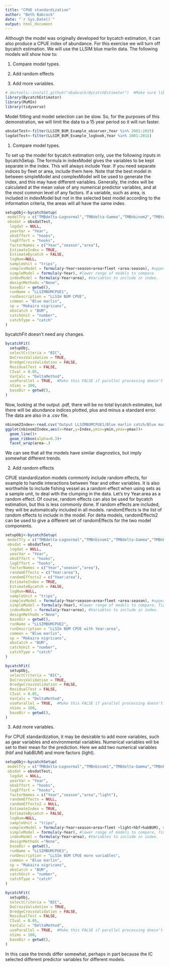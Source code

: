 ```yaml
---
title: "CPUE standardization"
author: "Beth Babcock"
date: "`r Sys.Date()`"
output: html_document
---
```


Although the model was originally developed for bycatch estimation, it can also produce a CPUE index of abundance. For this exercise we will turn off bycatch estimation. We will use the LLSIM blue marlin data. The following models will show how to:

1. Compare model types.

2. Add random effects

3. Add more variables.


```r
# devtools::install_github("ebabcock/BycatchEstimator")  #Make sure library is installed
library(BycatchEstimator)
library(MuMIn)
library(tidyverse)
```

Model fitting and model selection can be slow. So, for the purposes of this demonstration, we will limit the data to a 15 year period so it will run faster. 

```r
obsdatTest<-filter(LLSIM_BUM_Example_observer,Year %in% 2001:2015)
logdatTest<-filter(LLSIM_BUM_Example_logbook,Year %in% 2001:2015)
```

1. Compare model types.


To set up the model for bycatch estimation only, use the following inputs in bycatchSetup. The formula in indexModel gives the variables to be kept separate in the index. This will always include Year. If you need separate indices by fleet or area, include them here. Note that the best model in between simpleModel and complexModel will be used to generate the index, and this may have different variables. Generally, the index will be calculated at the mean value of any numerical predictor variables, and at the most common level of any factors. If a variable, such as area, is included in indexModel but not in the selected best model according to the information criteria, the areas will all have the same index. 


```r
setupObj<-bycatchSetup(
 modelTry = c("TMBdelta-Lognormal","TMBdelta-Gamma","TMBnbinom2","TMBtweedie"), #model types to compare
 obsdat = obsdatTest,
  logdat = NULL,
  yearVar = "Year",
  obsEffort = "hooks",
  logEffort = "hooks",
  factorNames = c("Year","season","area"),
  EstimateIndex = TRUE,
  EstimateBycatch = FALSE,
  logNum=NULL,
  sampleUnit = "trips",
  complexModel = formula(y~Year+season+area+fleet +area:season), #upper range of models to compare with information criteria,
  simpleModel = formula(y~Year), #lower range of models to compare
  indexModel = formula(y~Year+area), #Variables to include in index.
  designMethods ="None",
  baseDir = getwd(),
  runName = "LLSIMBUMCPUE1",
  runDescription = "LLSIm BUM CPUE",
  common = "Blue marlin",
  sp = "Makaira nigricans",
  obsCatch = "BUM",
  catchUnit = "number",
  catchType = "catch"
)

```

bycatchFit doesn't need any changes. 

```r
bycatchFit(
  setupObj,
  selectCriteria = "BIC",
  DoCrossValidation = TRUE,
  DredgeCrossValidation = FALSE,
  ResidualTest = FALSE,
  CIval = 0.05,
  VarCalc = "DeltaMethod",
  useParallel = TRUE,  #Make this FALSE if parallel processing doesn't work. 
  nSims = 100,
  baseDir = getwd(),
)

```

Now, looking at the output .pdf, there will be no total bycatch estimates, but there will be abundance indices plotted, plus and minus a standard error. The data are also in a .csv file.

```r
nbinom2Index<-read.csv("Output LLSIMBUMCPUE1/Blue marlin catch/Blue marlincatchTMBnbinom2Index.csv")
ggplot(nbinom2Index,aes(x=Year,y=Index,ymin=ymin,ymax=ymax))+
  geom_line()+
  geom_ribbon(alpha=0.3)+
  facet_wrap(area~.)
```
We can see that all the models have similar diagnostics, but imply somewhat different trends.

2. Add random effects

CPUE standardization models commonly include random effects, for example to handle interactions between Year and other variables. It is also worthwhile to include fishing vessel as a random effect when using sets as a sample unit, to deal with the clumping in the data. Let's try  Year:area as a random effect. Of course, random effects can also be used for bycatch estimation, but this is less commonly done. If random effects are included, they will be automatically included in all models. randomEffects is the list of random effects to include in the model. For delta models, randomEffects2 can be used to give a different set of randomEffects for the two model components. 

```r
setupObj<-bycatchSetup(
 modelTry = c("TMBdelta-Lognormal","TMBnbinom1","TMBdelta-Gamma","TMBnbinom2","TMBtweedie"), #model types to compare
 obsdat = obsdatTest,
  logdat = NULL,
  yearVar = "Year",
  obsEffort = "hooks",
  logEffort = "hooks",
  factorNames = c("Year","season","area"),
  randomEffects = c("Year:area"),
  randomEffects2 = c("Year:area"),
  EstimateIndex = TRUE,
  EstimateBycatch = FALSE,
  logNum=NULL,
  sampleUnit = "trips",
  complexModel = formula(y~Year+season+area+fleet +area:season), #upper range of models to compare with information criteria, fixed effects only. 
  simpleModel = formula(y~Year), #lower range of models to compare, fixed effects only
  indexModel = formula(y~Year+area), #Variables to include in index.
  designMethods ="None",
  baseDir = getwd(),
  runName = "LLSIMBUMCPUE2",
  runDescription = "LLSIm BUM CPUE with Year:area",
  common = "Blue marlin",
  sp = "Makaira nigricans",
  obsCatch = "BUM",
  catchUnit = "number",
  catchType = "catch"
)

```


```r
bycatchFit(
  setupObj,
  selectCriteria = "BIC",
  DoCrossValidation = TRUE,
  DredgeCrossValidation = FALSE,
  ResidualTest = FALSE,
  CIval = 0.05,
  VarCalc = "DeltaMethod",
  useParallel = TRUE,  #Make this FALSE if parallel processing doesn't work.
  nSims = 100,
  baseDir = getwd(),
)

```

3. Add more variables.

For CPUE standardization, it may be desirable to add more variables, such as gear variables and environmental variables. Numerical variables will be set to their mean for the prediction. Here we add two numerical variables (hbf and habBUM) and more factors (light).

```r
setupObj<-bycatchSetup(
 modelTry = c("TMBdelta-Lognormal","TMBnbinom1","TMBdelta-Gamma","TMBnbinom2","TMBtweedie"), #model types to compare
 obsdat = obsdatTest,
  logdat = NULL,
  yearVar = "Year",
  obsEffort = "hooks",
  logEffort = "hooks",
  factorNames = c("Year","season","area","light"),
  randomEffects = NULL,
  randomEffects2 = NULL,
  EstimateIndex = TRUE,
  EstimateBycatch = FALSE,
  logNum=NULL,
  sampleUnit = "trips",
  complexModel = formula(y~Year+season+area+fleet +light+hbf+habBUM), #upper range of models to compare with information criteria, fixed effects only. 
  simpleModel = formula(y~Year), #lower range of models to compare, fixed effects only
  indexModel = formula(y~Year+area), #Variables to include in index.
  designMethods ="None",
  baseDir = getwd(),
  runName = "LLSIMBUMCPUE3",
  runDescription = "LLSIm BUM CPUE more variables",
  common = "Blue marlin",
  sp = "Makaira nigricans",
  obsCatch = "BUM",
  catchUnit = "number",
  catchType = "catch"
)

```


```r
bycatchFit(
  setupObj,
  selectCriteria = "BIC",
  DoCrossValidation = TRUE,
  DredgeCrossValidation = FALSE,
  ResidualTest = FALSE,
  CIval = 0.05,
  VarCalc = "DeltaMethod",
  useParallel = TRUE,  #Make this FALSE if parallel processing doesn't work. 
  nSims = 100,
  baseDir = getwd(),
)

```

In this case the trends differ somewhat, perhaps in part because the IC selected different predictor variables for different models. 